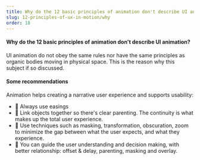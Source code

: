 ```yaml
---
title: Why do the 12 basic principles of animation don't describe UI animation?
slug: 12-principles-of-ux-in-motion/why
order: 18
---
```


<Article
  first="12 principles of UX in motion"
  second="do Disney's 12 principles of animation still work for UI animation?"
  introduction="UI animation, as part of the user experience is barely 20 years old (video games and GUI are older and so, are animated earlier than UI). The only tools available to describe how the user interface behaves in time were the 12 animation principles."
>

#### Why do the 12 basic principles of animation don't describe UI animation?

UI animation do not obey the same rules nor have the same principles as organic bodies moving in physical space. This is the reason why this subject if so discussed.

#### Some recommendations

Animation helps creating a narrative user experience and supports usability:

- 🌿 Always use easings
- 🌿 Link objects together so there's clear parenting. The continuity is what makes up the total user experience. 
- 🌿 Use techniques such as masking, transformation, obscuration, zoom to minimize the gap between what the user expects, and what they experience. 
- 🌿 You can guide the user understanding and decision making, with better relationship: offset & delay, parenting, masking and overlay. 


</Article>
